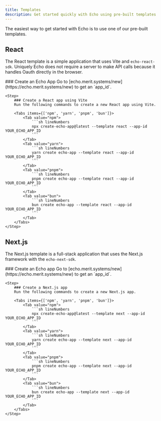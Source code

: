 ```yaml
---
title: Templates
description: Get started quickly with Echo using pre-built templates
---
```



The easiest way to get started with Echo is to use one of our pre-built templates.

## React

The React template is a simple application that uses Vite and `echo-react-sdk`. Uniquely Echo does not require
a server to make API calls because it handles Oauth directly in the browser.

<Steps>
    <Step>
        ### Create an Echo App
        Go to [echo.merit.systems/new](https://echo.merit.systems/new) to get an `app_id`.
    </Step>

    <Step>
        ### Create a React app using Vite
        Run the following commands to create a new React app using Vite.

        <Tabs items={['npm', 'yarn', 'pnpm', 'bun']}>
            <Tab value="npm">
                ```sh lineNumbers
                npx create-echo-app@latest --template react --app-id YOUR_ECHO_APP_ID
                ```
            </Tab>
            <Tab value="yarn">
                ```sh lineNumbers
                yarn create echo-app --template react --app-id YOUR_ECHO_APP_ID
                ```
            </Tab>
            <Tab value="pnpm">
                ```sh lineNumbers
                pnpm create echo-app --template react --app-id YOUR_ECHO_APP_ID
                ```
            </Tab>
            <Tab value="bun">
                ```sh lineNumbers
                bun create echo-app --template react --app-id YOUR_ECHO_APP_ID
                ```
            </Tab>
        </Tabs>
    </Step>


</Steps>

## Next.js

The Next.js template is a full-stack application that uses the Next.js framework with the `echo-next-sdk`.

<Steps>
    <Step>
        ### Create an Echo app
        Go to [echo.merit.systems/new](https://echo.merit.systems/new) to get an `app_id`.
    </Step>

    <Step>
        ### Create a Next.js app
        Run the following commands to create a new Next.js app.

        <Tabs items={['npm', 'yarn', 'pnpm', 'bun']}>
            <Tab value="npm">
                ```sh lineNumbers
                npx create-echo-app@latest --template next --app-id YOUR_ECHO_APP_ID
                ```
            </Tab>
            <Tab value="yarn">
                ```sh lineNumbers
                yarn create echo-app --template next --app-id YOUR_ECHO_APP_ID
                ```
            </Tab>
            <Tab value="pnpm">
                ```sh lineNumbers
                pnpm create echo-app --template next --app-id YOUR_ECHO_APP_ID
                ```
            </Tab>
            <Tab value="bun">
                ```sh lineNumbers
                bun create echo-app --template next --app-id YOUR_ECHO_APP_ID
                ```
            </Tab>
        </Tabs>
    </Step>
</Steps>